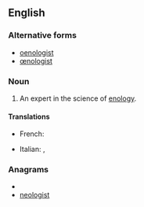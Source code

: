 ==English==

===Alternative forms===
* [[oenologist]]
* [[œnologist]]

===Noun===
{{en-noun}}

# An expert in the science of [[enology]].

====Translations====
{{trans-top|an expert in the science of enology}}
* French: {{t+|fr|œnologue|m|f}}
{{trans-mid}}
* Italian: {{t+|it|enologo|m}}, {{t-|it|enologa|f}}
{{trans-bottom}}

===Anagrams===
* {{alphagram|egilnoost}}
* [[neologist#English|neologist]]